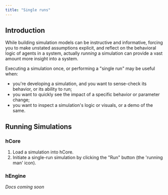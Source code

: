 ```yaml
---
title: "Single runs"
---
```


## Introduction

While building simulation models can be instructive and informative, forcing you to make unstated assumptions explicit, and reflect on the behavioral logic of agents in a system, actually _running_ a simulation can provide a vast amount more insight into a system.

Executing a simulation once, or performing a "single run" may be useful when:

- you're developing a simulation, and you want to sense-check its behavior, or its ability to run;
- you want to quickly see the impact of a specific behavior or parameter change;
- you want to inspect a simulation's logic or visuals, or a demo of the same.

## Running Simulations

### hCore

1. Load a simulation into hCore.
1. Initiate a single-run simulation by clicking the "Run" button (the 'running man' icon).

### hEngine

_Docs coming soon_
